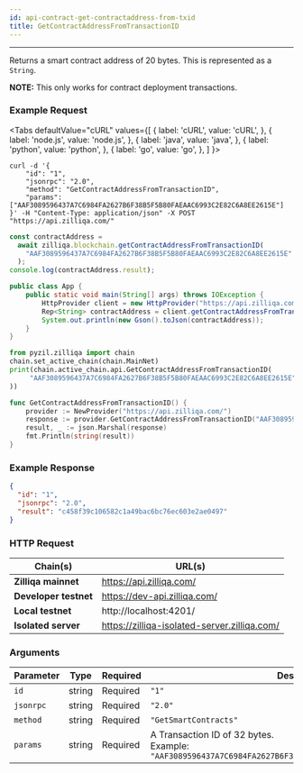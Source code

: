 ```yaml
---
id: api-contract-get-contractaddress-from-txid
title: GetContractAddressFromTransactionID
---
```


---

Returns a smart contract address of 20 bytes. This is represented as a `String`.

**NOTE:** This only works for contract deployment transactions.

### Example Request


<Tabs
  defaultValue="cURL"
  values={[
    { label: 'cURL', value: 'cURL', },
    { label: 'node.js', value: 'node.js', },
    { label: 'java', value: 'java', },
    { label: 'python', value: 'python', },
    { label: 'go', value: 'go', },
  ]
}>

<TabItem value="cURL">

```shell
curl -d '{
    "id": "1",
    "jsonrpc": "2.0",
    "method": "GetContractAddressFromTransactionID",
    "params": ["AAF3089596437A7C6984FA2627B6F38B5F5B80FAEAAC6993C2E82C6A8EE2615E"]
}' -H "Content-Type: application/json" -X POST "https://api.zilliqa.com/"
```

</TabItem>
<TabItem value="node.js">

```js
const contractAddress =
  await zilliqa.blockchain.getContractAddressFromTransactionID(
    "AAF3089596437A7C6984FA2627B6F38B5F5B80FAEAAC6993C2E82C6A8EE2615E"
  );
console.log(contractAddress.result);
```

</TabItem>
<TabItem value="java">

```java
public class App {
    public static void main(String[] args) throws IOException {
        HttpProvider client = new HttpProvider("https://api.zilliqa.com");
        Rep<String> contractAddress = client.getContractAddressFromTransactionID("AAF3089596437A7C6984FA2627B6F38B5F5B80FAEAAC6993C2E82C6A8EE2615E");
        System.out.println(new Gson().toJson(contractAddress));
    }
}
```

</TabItem>

<TabItem value="python">

```python
from pyzil.zilliqa import chain
chain.set_active_chain(chain.MainNet)
print(chain.active_chain.api.GetContractAddressFromTransactionID(
     "AAF3089596437A7C6984FA2627B6F38B5F5B80FAEAAC6993C2E82C6A8EE2615E"
))
```

</TabItem>

<TabItem value="go">

```go
func GetContractAddressFromTransactionID() {
	provider := NewProvider("https://api.zilliqa.com/")
	response := provider.GetContractAddressFromTransactionID("AAF3089596437A7C6984FA2627B6F38B5F5B80FAEAAC6993C2E82C6A8EE2615E")
	result, _ := json.Marshal(response)
	fmt.Println(string(result))
}
```

</TabItem>
</Tabs>

### Example Response

```json
{
  "id": "1",
  "jsonrpc": "2.0",
  "result": "c458f39c106582c1a49bac6bc76ec603e2ae0497"
}
```

### HTTP Request

| Chain(s)              | URL(s)                                       |
| --------------------- | -------------------------------------------- |
| **Zilliqa mainnet**   | https://api.zilliqa.com/                     |
| **Developer testnet** | https://dev-api.zilliqa.com/                 |
| **Local testnet**     | http://localhost:4201/                       |
| **Isolated server**   | https://zilliqa-isolated-server.zilliqa.com/ |

### Arguments

| Parameter | Type   | Required | Description                                                                                                       |
| --------- | ------ | -------- | ----------------------------------------------------------------------------------------------------------------- |
| `id`      | string | Required | `"1"`                                                                                                             |
| `jsonrpc` | string | Required | `"2.0"`                                                                                                           |
| `method`  | string | Required | `"GetSmartContracts"`                                                                                             |
| `params`  | string | Required | A Transaction ID of 32 bytes. <br/> Example: `"AAF3089596437A7C6984FA2627B6F38B5F5B80FAEAAC6993C2E82C6A8EE2615E"` |
